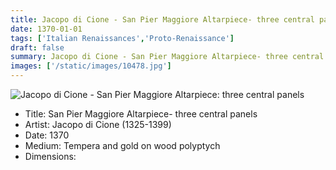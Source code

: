 ```yaml
---
title: Jacopo di Cione - San Pier Maggiore Altarpiece- three central panels
date: 1370-01-01
tags: ['Italian Renaissances','Proto-Renaissance']
draft: false
summary: Jacopo di Cione - San Pier Maggiore Altarpiece- three central panels
images: ['/static/images/10478.jpg']
---
```


![Jacopo di Cione - San Pier Maggiore Altarpiece: three central panels](/static/images/10478.jpg)

* Title: San Pier Maggiore Altarpiece- three central panels
* Artist: Jacopo di Cione (1325-1399)
* Date: 1370
* Medium: Tempera and gold on wood polyptych
* Dimensions: 


